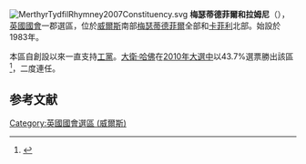 [[File:MerthyrTydfilRhymney2007Constituency.svg|right]]
'''梅瑟蒂德菲爾和拉姆尼'''（{{lang-en|Merthyr Tydfil and Rhymney}}），[[英國|英國]][[英國國會|國會]]一郡選區，位於[[威爾斯|威爾斯]]南部[[梅瑟蒂德菲爾|梅瑟蒂德菲爾]]全部和[[卡菲利|卡菲利]]北部。始設於1983年。

本區自創設以來一直支持[[工黨_(英國)|工黨]]。[[大衛·哈佛|大衛·哈佛]]在[[2010年英國大選|2010年大選中]]以43.7%選票勝出該區<ref name="">{{cite news
|publisher=[[英國廣播公司|英國廣播公司]]
|date=2010年5月7日
|title=Election 2010/Constituency/Merthyr Tydfil and Rhymney
|url=http://news.bbc.co.uk/1/shared/election2010/results/constituency/w31.stm
|accessdate=2010年6月9日
|archive-date=2017年9月6日
|archive-url=https://web.archive.org/web/20170906182454/http://news.bbc.co.uk/1/shared/election2010/results/constituency/w31.stm
|dead-url=no
}}</ref>，二度連任。

==参考文献==
<div class="references-small">
<references></references>
</div>

{{DEFAULTSORT:Merthyr Tydfil and Rhymney (UK Parliament constituency)}}
[[Category:英國國會選區_(威爾斯)|Category:英國國會選區 (威爾斯)]]